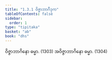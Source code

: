 ```yaml
---
title: "1.3.1 ဝိဇ္ဇာဘာဂီဒုက"
tableOfContents: false
sidebar:
  order: 1
type: "tipitaka"
basket: "ab"
book: "dhs"
---
```



<DynamicBreadcrumb />

<Division number="123" book="dhs">

<Paragraph number="282" book="dhs">
ဝိဇ္ဇာဘာဂိနော ဓမ္မာ. (<Emphasis>1303</Emphasis>)
</Paragraph>

<Paragraph number="283" book="dhs">
အဝိဇ္ဇာဘာဂိနော ဓမ္မာ. (<Emphasis>1304</Emphasis>)
</Paragraph>
</Division>